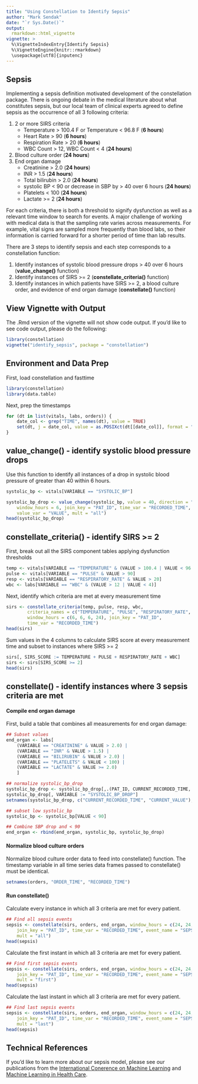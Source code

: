 ```yaml
---
title: "Using Constellation to Identify Sepsis"
author: "Mark Sendak"
date: "`r Sys.Date()`"
output:
  rmarkdown::html_vignette
vignette: >
  %\VignetteIndexEntry{Identify Sepsis}
  %\VignetteEngine{knitr::rmarkdown}
  \usepackage[utf8]{inputenc}
---
```


## Sepsis

Implementing a sepsis definition motivated development of the constellation package. There is ongoing debate in the medical literature about what constitutes sepsis, but our local team of clinical experts agreed to define sepsis as the occurrence of all 3 following criteria:

1. 2 or more SIRS criteria  
    + Temperature > 100.4 F or Temperature < 96.8 F (**6 hours**)
    + Heart Rate > 90 (**6 hours**)
    + Respiration Rate > 20 (**6 hours**)
    + WBC Count > 12, WBC Count < 4 (**24 hours**)
2. Blood culture order (**24 hours**)
3. End organ damage  
    + Creatinine > 2.0 (**24 hours**)
    + INR > 1.5 (**24 hours**)
    + Total bilirubin > 2.0 (**24 hours**)
    + systolic BP < 90 or decrease in SBP by > 40 over 6 hours (**24 hours**)
    + Platelets < 100 (**24 hours**)
    + Lactate >= 2 (**24 hours**)

For each criteria, there is both a threshold to signify dysfunction as well as a relevant time window to search for events. A major challenge of working with medical data is that the sampling rate varies across measurements. For example, vital signs are sampled more frequently than blood labs, so their information is carried forward for a shorter period of time than lab results.

There are 3 steps to identify sepsis and each step corresponds to a constellation function:

1. Identify instances of systolic blood pressure drops > 40 over 6 hours (**value_change()** function)
2. Identify instances of SIRS >= 2 (**constellate_criteria()** function)
3. Identify instances in which patients have SIRS >= 2, a blood culture order, and evidence of end organ damage (**constellate()** function)

## View Vignette with Output

The .Rmd version of the vignette will not show code output. If you'd like to see code output, please do the following:
```r
library(constellation)
vignette("identify_sepsis", package = "constellation")
```

## Environment and Data Prep

First, load constellation and fasttime
```r
library(constellation)
library(data.table)
```

Next, prep the timestamps
```r
for (dt in list(vitals, labs, orders)) {
    date_col <- grep("TIME", names(dt), value = TRUE)
    set(dt, j = date_col, value = as.POSIXct(dt[[date_col]], format = "%Y-%m-%dT%H:%M:%SZ", tz = "UTC"))
}
```

## value_change() - identify systolic blood pressure drops

Use this function to identify all instances of a drop in systolic blood pressure of greater than 40 within 6 hours.

```r
systolic_bp <- vitals[VARIABLE == "SYSTOLIC_BP"]

systolic_bp_drop <- value_change(systolic_bp, value = 40, direction = "down",
    window_hours = 6, join_key = "PAT_ID", time_var = "RECORDED_TIME",
    value_var = "VALUE", mult = "all")
head(systolic_bp_drop)
```

## constellate_criteria() - identify SIRS >= 2

First, break out all the SIRS component tables applying dysfunction thresholds
```r
temp <- vitals[VARIABLE == "TEMPERATURE" & (VALUE > 100.4 | VALUE < 96.8)]
pulse <- vitals[VARIABLE == "PULSE" & VALUE > 90]
resp <- vitals[VARIABLE == "RESPIRATORY_RATE" & VALUE > 20]
wbc <- labs[VARIABLE == "WBC" & (VALUE > 12 | VALUE < 4)]
```

Next, identify which criteria are met at every measurement time
```r
sirs <- constellate_criteria(temp, pulse, resp, wbc,
        criteria_names = c("TEMPERATURE", "PULSE", "RESPIRATORY_RATE", "WBC"),
        window_hours = c(6, 6, 6, 24), join_key = "PAT_ID",
        time_var = "RECORDED_TIME")
head(sirs)
```

Sum values in the 4 columns to calculate SIRS score at every measurement time and subset to instances where SIRS >= 2
```r
sirs[, SIRS_SCORE := TEMPERATURE + PULSE + RESPIRATORY_RATE + WBC]
sirs <- sirs[SIRS_SCORE >= 2]
head(sirs)
```

## constellate() - identify instances where 3 sepsis criteria are met

#### Compile end organ damage

First, build a table that combines all measurements for end organ damage:
```r
## Subset values
end_organ <- labs[
    (VARIABLE == "CREATININE" & VALUE > 2.0) |
    (VARIABLE == "INR" & VALUE > 1.5) |
    (VARIABLE == "BILIRUBIN" & VALUE > 2.0) |
    (VARIABLE == "PLATELETS" & VALUE < 100) |
    (VARIABLE == "LACTATE" & VALUE >= 2.0)
    ]

## normalize systolic_bp_drop
systolic_bp_drop <- systolic_bp_drop[,.(PAT_ID, CURRENT_RECORDED_TIME, CURRENT_VALUE)]
systolic_bp_drop[, VARIABLE := "SYSTOLIC_BP_DROP"]
setnames(systolic_bp_drop, c("CURRENT_RECORDED_TIME", "CURRENT_VALUE"), c("RECORDED_TIME", "VALUE"))

## subset low systolic_bp
systolic_bp <- systolic_bp[VALUE < 90]

## Combine SBP drop and < 90
end_organ <- rbind(end_organ, systolic_bp, systolic_bp_drop)
```

#### Normalize blood culture orders

Normalize blood culture order data to feed into constellate() function. The timestamp variable in all time series data frames passed to constellate() must be identical.
```r
setnames(orders, "ORDER_TIME", "RECORDED_TIME")
```

#### Run constellate()

Calculate every instance in which all 3 criteria are met for every patient.
```r
## Find all sepsis events
sepsis <- constellate(sirs, orders, end_organ, window_hours = c(24, 24, 24),
    join_key = "PAT_ID", time_var = "RECORDED_TIME", event_name = "SEPSIS",
    mult = "all")
head(sepsis)
```

Calculate the first instant in which all 3 criteria are met for every patient.
```r
## Find first sepsis events
sepsis <- constellate(sirs, orders, end_organ, window_hours = c(24, 24, 24),
    join_key = "PAT_ID", time_var = "RECORDED_TIME", event_name = "SEPSIS",
    mult = "first")
head(sepsis)
```

Calculate the last instant in which all 3 criteria are met for every patient.
```r
## Find last sepsis events
sepsis <- constellate(sirs, orders, end_organ, window_hours = c(24, 24, 24),
    join_key = "PAT_ID", time_var = "RECORDED_TIME", event_name = "SEPSIS",
    mult = "last")
head(sepsis)
```

## Technical References

If you'd like to learn more about our sepsis model, please see our publications from the [International Conerence on Machine Learning](https://arxiv.org/abs/1706.04152) and [Machine Learning in Health Care](https://arxiv.org/pdf/1708.05894.pdf). 
